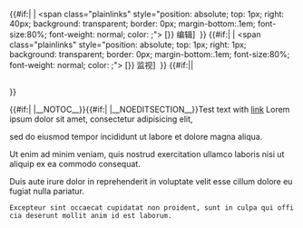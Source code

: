 <div style="clear: both;"></div> 
<div style="position: relative;<!--
         -->border: {{{border-width|1}}}px solid {{{border|#ababab}}};<!--
         -->background: {{{titlebackground|#bcbcbc}}};<!--
         -->color: {{{titleforeground|#000000}}};<!--
         -->padding: {{{titlepadding|.1em}}};<!--
         -->text-align: center;<!--
         -->font-weight: bold;<!--
         -->font-size: {{{fontsize|100%}}};<!--
         -->margin-bottom: 0px;<!--
         -->border-top: {{{titleborder-top|{{{border-width|1}}}px solid {{{titleborder|{{{border|#ababab}}}}}} }}};<!--
         -->border-bottom: {{{titleborder-bottom|none}}};">{{#if:{{{EDITLINK|}}}| |<!--
  --><span class="plainlinks" <!--
      -->style="position: absolute;<!--
             -->top: 1px;<!--
             -->right: 40px;<!--
             -->background: transparent;<!--
             -->border: 0px;<!--
             -->margin-bottom:.1em;<!--
             -->font-size:80%;<!--
             -->font-weight: normal;<!--
             -->color: {{{titleforeground|#000000}}};"><!--
    -->[{{fullurl:{{{editpage|User:RichardF/}}}|action=edit{{#if:{{{section|}}}|&section={{{section|}}}}}}} <span style="color: {{{titleforeground|#000000}}}">编辑</span>]{{{top| }}}&nbsp;<!--
  --></span >}}<!--
         -->{{#if:{{{EDITLINK|}}}| |<!--
  --><span class="plainlinks" <!--
      -->style="position: absolute;<!--
             -->top: 1px;<!--
             -->right: 1px;<!--
             -->background: transparent;<!--
             -->border: 0px;<!--
             -->margin-bottom:.1em;<!--
             -->font-size:80%;<!--
             -->font-weight: normal;<!--
             -->color: {{{titleforeground|#000000}}};"><!--
    -->[{{fullurl:{{{editpage|User:RichardF/}}}|action=watch{{#if:{{{section|}}}|&section={{{section|}}}}}}} <span style="color: {{{titleforeground|#000000}}}">监视</span>]{{{top| }}}&nbsp;<!--
  --></span >}}<!--
  -->{{#if:{{{SPAN|}}}|<span style="font-size:100%;font-weight:bold;border: none; margin: 0; padding:0; padding-bottom:.1em; color:{{{titleforeground|#000000}}}">{{{title}}}</span>|<h2 style="font-size:100%;font-weight:bold;border: none; margin: 0; padding:0; padding-bottom:.1em; color:{{{titleforeground|#000000}}}">{{{title}}}</h2>}}<!--
--></div>
<div style="display: block;<!--
         -->border: {{{border-width|1}}}px solid {{{border|#ababab}}};<!--
         -->border-bottom: {{{border-bottom-width|{{{border-width|1}}}}}}px solid {{{border|#ababab}}};<!--
         -->vertical-align: top;<!--
         -->background: {{{background|#fefeef}}};<!--
         -->color: {{{foreground|#000000}}};<!--
         -->margin-bottom: 10px;<!--
         -->padding: 1em;<!--
         -->margin-top: 0em;<!--
         -->padding-top: .3em;"><!--
-->{{#if:{{{TOC|}}}| |__NOTOC__}}{{#if:{{{EDIT|}}}| |__NOEDITSECTION__}}<noinclude>Test text with [[Wikipedia:Links|link]]
Lorem ipsum dolor sit amet, consectetur adipisicing elit, 

sed do eiusmod tempor incididunt ut labore et dolore magna aliqua. 

Ut enim ad minim veniam, quis nostrud exercitation ullamco laboris nisi ut aliquip ex ea commodo consequat. 

Duis aute irure dolor in reprehenderit in voluptate velit esse cillum dolore eu fugiat nulla pariatur.

 Excepteur sint occaecat cupidatat non proident, sunt in culpa qui officia deserunt mollit anim id est laborum.{{Portal:Box-footer}}</noinclude><noinclude>{{documentation|content=
==另见==
{{portal template list}}
[[Category:主題模板]]
}}</noinclude>